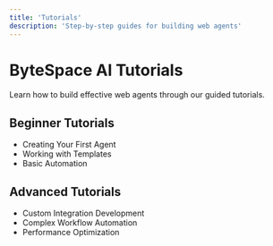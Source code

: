 ```yaml
---
title: 'Tutorials'
description: 'Step-by-step guides for building web agents'
---
```


# ByteSpace AI Tutorials

Learn how to build effective web agents through our guided tutorials.

## Beginner Tutorials
- Creating Your First Agent
- Working with Templates
- Basic Automation

## Advanced Tutorials
- Custom Integration Development
- Complex Workflow Automation
- Performance Optimization 